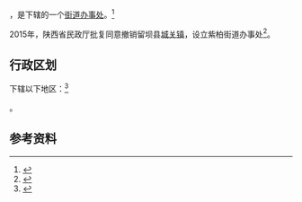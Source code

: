 {{中国乡级行政区|61/07/29/100/000}}

'''{{PAGENAMEBASE}}'''，是{{PRC admin/fullname|61/07/29/100/000|3}}下辖的一个[[街道办事处|街道办事处]]。<ref>{{PRC admin/ref sgc|{{PRC admin/parent|61/07/29/100/000}}}}</ref>

2015年，陕西省民政厅批复同意撤销留坝县[[城关镇_(留坝县)|城关镇]]，设立紫柏街道办事处<ref>{{Cite web |url=http://shaanxi.mca.gov.cn/article/mzyw1/201507/20150700841888.shtml |title=陕西省民政厅关于陕西省乡镇行政区划调整的公告 |access-date=2017-09-14 |archive-url=https://web.archive.org/web/20170914220400/http://shaanxi.mca.gov.cn/article/mzyw1/201507/20150700841888.shtml |archive-date=2017-09-14 |dead-url=yes }}</ref>。

== 行政区划 ==

{{PAGENAMEBASE}}下辖以下地区：<ref>{{PRC admin/ref sgc|61/07/29/100/000}}</ref>

{{PRC admin/children|61/07/29/100/000}}。

== 参考资料 ==

{{reflist}}

{{行政区划小作品}}
{{PRC admin/navcat|61/07/29/100/000}}